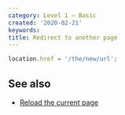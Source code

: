 ```yaml
---
category: Level 1 — Basic
created: '2020-02-21'
keywords:
title: Redirect to another page
---
```


```js
location.href = '/the/new/url';
```

## See also

-   [Reload the current page](https://phuoc.ng/collection/html-dom/reload-the-current-page)
